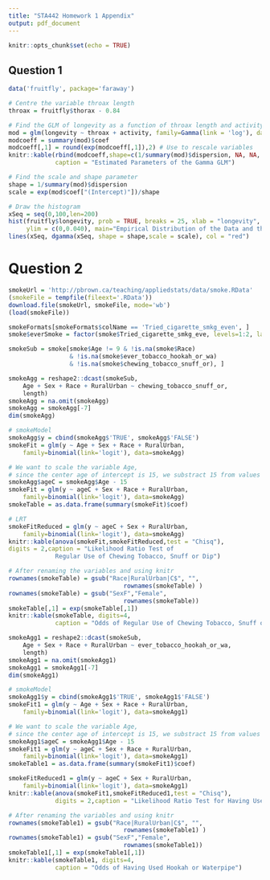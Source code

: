 ```yaml
---
title: "STA442 Homework 1 Appendix"
output: pdf_document
---
```


```r
knitr::opts_chunk$set(echo = TRUE)
```

## Question 1
```r
data('fruitfly', package='faraway')

# Centre the variable throax length
throax = fruitfly$thorax - 0.84

# Find the GLM of longevity as a function of throax length and activity
mod = glm(longevity ~ throax + activity, family=Gamma(link = 'log'), data=fruitfly)
modcoeff = summary(mod)$coef
modcoeff[,1] = round(exp(modcoeff[,1]),2) # Use to rescale variables
knitr::kable(rbind(modcoeff,shape=c(1/summary(mod)$dispersion, NA, NA, NA)), digits=3, 
             caption = "Estimated Parameters of the Gamma GLM")
```

```r
# Find the scale and shape parameter
shape = 1/summary(mod)$dispersion
scale = exp(mod$coef["(Intercept)"])/shape

# Draw the histogram
xSeq = seq(0,100,len=200)
hist(fruitfly$longevity, prob = TRUE, breaks = 25, xlab = "longevity",
     ylim = c(0,0.040), main="Empirical Distribution of the Data and the Model Fit")
lines(xSeq, dgamma(xSeq, shape = shape,scale = scale), col = "red")
```


# Question 2
```r
smokeUrl = 'http://pbrown.ca/teaching/appliedstats/data/smoke.RData'
(smokeFile = tempfile(fileext='.RData'))
download.file(smokeUrl, smokeFile, mode='wb')
(load(smokeFile))
```

```r
smokeFormats[smokeFormats$colName == 'Tried_cigarette_smkg_even', ]
smoke$everSmoke = factor(smoke$Tried_cigarette_smkg_eve, levels=1:2, labels=c('yes','no'))
```

```r
smokeSub = smoke[smoke$Age != 9 & !is.na(smoke$Race) 
                 & !is.na(smoke$ever_tobacco_hookah_or_wa)
                 & !is.na(smoke$chewing_tobacco_snuff_or), ]
```

```r
smokeAgg = reshape2::dcast(smokeSub,
	Age + Sex + Race + RuralUrban ~ chewing_tobacco_snuff_or,
	length)
smokeAgg = na.omit(smokeAgg)
smokeAgg = smokeAgg[-7]
dim(smokeAgg)

# smokeModel 
smokeAgg$y = cbind(smokeAgg$'TRUE', smokeAgg$'FALSE')
smokeFit = glm(y ~ Age + Sex + Race + RuralUrban, 
	family=binomial(link='logit'), data=smokeAgg)

# We want to scale the variable Age, 
# since the center age of intercept is 15, we substract 15 from values of variable
smokeAgg$ageC = smokeAgg$Age - 15
smokeFit = glm(y ~ ageC + Sex + Race + RuralUrban, 
	family=binomial(link='logit'), data=smokeAgg)
smokeTable = as.data.frame(summary(smokeFit)$coef)

# LRT
smokeFitReduced = glm(y ~ ageC + Sex + RuralUrban, 
	family=binomial(link='logit'), data=smokeAgg)
knitr::kable(anova(smokeFit,smokeFitReduced,test = "Chisq"),
digits = 2,caption = "Likelihood Ratio Test of
             Regular Use of Chewing Tobacco, Snuff or Dip")

# After renaming the variables and using knitr
rownames(smokeTable) = gsub("Race|RuralUrban|C$", "",
                                rownames(smokeTable) )
rownames(smokeTable) = gsub("SexF","Female", 
                                rownames(smokeTable))
smokeTable[,1] = exp(smokeTable[,1])
knitr::kable(smokeTable, digits=4,
             caption = "Odds of Regular Use of Chewing Tobacco, Snuff or Dip")
```

```r
smokeAgg1 = reshape2::dcast(smokeSub,
	Age + Sex + Race + RuralUrban ~ ever_tobacco_hookah_or_wa,
	length)
smokeAgg1 = na.omit(smokeAgg1)
smokeAgg1 = smokeAgg1[-7]
dim(smokeAgg1)

# smokeModel 
smokeAgg1$y = cbind(smokeAgg1$'TRUE', smokeAgg1$'FALSE')
smokeFit1 = glm(y ~ Age + Sex + Race + RuralUrban, 
	family=binomial(link='logit'), data=smokeAgg1)

# We want to scale the variable Age, 
# since the center age of intercept is 15, we substract 15 from values of variable
smokeAgg1$ageC = smokeAgg1$Age - 15
smokeFit1 = glm(y ~ ageC + Sex + Race + RuralUrban, 
	family=binomial(link='logit'), data=smokeAgg1)
smokeTable1 = as.data.frame(summary(smokeFit1)$coef)

smokeFitReduced1 = glm(y ~ ageC + Sex + RuralUrban, 
	family=binomial(link='logit'), data=smokeAgg1)
knitr::kable(anova(smokeFit1,smokeFitReduced1,test = "Chisq"),
             digits = 2,caption = "Likelihood Ratio Test for Having Used Hookah or Waterpipe")

# After renaming the variables and using knitr
rownames(smokeTable1) = gsub("Race|RuralUrban|C$", "",
                                rownames(smokeTable1) )
rownames(smokeTable1) = gsub("SexF","Female", 
                                rownames(smokeTable1))
smokeTable1[,1] = exp(smokeTable1[,1])
knitr::kable(smokeTable1, digits=4,
             caption = "Odds of Having Used Hookah or Waterpipe")
```

